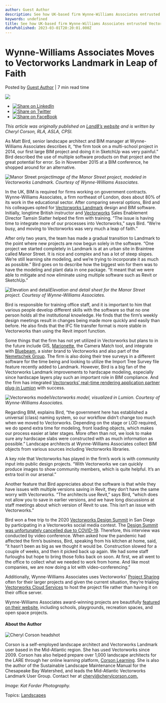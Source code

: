 ```yaml
---
author: Guest Author
description: See how UK-based firm Wynne-Williams Associates entrusted Vectorworks Landmark for their public design projects.
keywords: undefined
title: See how UK-based firm Wynne-Williams Associates entrusted Vectorworks Landmark for their public design projects. 
datePublished: 2023-03-01T20:20:01.000Z
---
```

  

# Wynne-Williams Associates Moves to Vectorworks Landmark in Leap of Faith

 Posted by [Guest Author](https://blog.vectorworks.net/author/guest-author) | 7 min read time 

![](https://blog.vectorworks.net/hubfs/Blog%20Images/200728_Matt%20Bird%20/blog-images-resize-july-28.jpg) 

* [![Share on LinkedIn](https://2659751.fs1.hubspotusercontent-na1.net/hubfs/2659751/michaelDemo/share-LI.png)](http://www.linkedin.com/shareArticle?mini=true&url=https%3A%2F%2Fblog.vectorworks.net%2Fwynne-williams-associates-moves-to-vectorworks-landmark-in-leap-of-faith)
* [![Share on Twitter](https://2659751.fs1.hubspotusercontent-na1.net/hubfs/2659751/michaelDemo/share-TW.png)](https://www.twitter.com/share?text=Wynne-Williams%20Associates%20Moves%20to%20Vectorworks%20Landmark%20in%20Leap%20of%20Faith&url=https%3A%2F%2Fblog.vectorworks.net%2Fwynne-williams-associates-moves-to-vectorworks-landmark-in-leap-of-faith&via=PMGTweets)
* [![Share on FaceBook](https://2659751.fs1.hubspotusercontent-na1.net/hubfs/2659751/michaelDemo/share-FB.png)](https://www.facebook.com/sharer/sharer.php?u=https%3A%2F%2Fblog.vectorworks.net%2Fwynne-williams-associates-moves-to-vectorworks-landmark-in-leap-of-faith)

_This article was originally published on_ [_Land8’s website_](https://land8.com/british-firm-wynn-williams-associates-takes-leap-of-faith/) _and is written_ _by Cheryl Corson, RLA, ASLA, CPSI._

As Matt Bird, senior landscape architect and BIM manager at Wynne-Williams Associates describes it, “the firm took on a multi-school project in 2014, our first large BIM project and doing it in SketchUp was very painful.” Bird described the use of multiple software products on that project and the great potential for error. So in November 2015 at a BIM conference, he shopped around for an alternative.

![Manor Street project ](https://blog.vectorworks.net/hs-fs/hubfs/Blog%20Images/200728_Matt%20Bird%20/Manor%20Street%20project%20.png?width=600&name=Manor%20Street%20project%20.png)_Image of the Manor Street project, modeled in Vectorworks Landmark. Courtesy of Wynne-Williams Associates._

In the UK, BIM is required for firms working on government contracts. Wynne-Williams Associates, a firm northeast of London, does about 80% of its work in the educational sector. After comparing several options, Bird and his colleagues opted for [Vectorworks Landmark](https://www.vectorworks.net/en-US/landmark?utm%5Fcampaign=blog&utm%5Fcontent=072820landmattbird&utm%5Fmedium=planetvectorworks&utm%5Fsource=intext) design and BIM software. Initially, longtime British instructor and [Vectorworks](https://www.vectorworks.net/en-US?utm%5Fcampaign=blog&utm%5Fcontent=072820landmattbird&utm%5Fmedium=planetvectorworks&utm%5Fsource=intext) Sales Enablement Director Tamsin Slatter helped the firm with training. “The issue is having time to integrate more of our processes into Vectorworks,” says Bird. “We’re busy, and moving to Vectorworks was very much a leap of faith.”

After only two years, the team has made a gradual transition to Landmark to the point where new projects are now begun solely in the software. “One project we started completely in Landmark is at an urban site in Braintree called Manor Street. It is nice and complex and has a lot of steep slopes. We’re still learning site modeling, and we’re trying to incorporate it as much as possible.” Bird goes on to describe how the biggest win for them was to have the modeling and plant data in one package. “It meant that we were able to mitigate and now eliminate using multiple software such as Revit or SketchUp.”

![Elevation and detail ](https://blog.vectorworks.net/hs-fs/hubfs/Blog%20Images/200728_Matt%20Bird%20/Elevation%20and%20detail%20.png?width=600&name=Elevation%20and%20detail%20.png)_Elevation and detail sheet for the Manor Street project. Courtesy of Wynne-Williams Associates._

Bird is responsible for training office staff, and it is important to him that various people develop different skills with the software so that no one person holds all the institutional knowledge. He finds that the firm’s weekly design meetings result in changes being made more quickly and easily than before. He also finds that the IFC file transfer format is more stable in Vectorworks than using the Revit import function.

Some things that the firm has not yet utilized in Vectorworks but plans to in the future include GIS, [Marionette](https://www.vectorworks.net/training/marionette?utm%5Fcampaign=blog&utm%5Fcontent=072820landmattbird&utm%5Fmedium=planetvectorworks&utm%5Fsource=intext), the Camera Match tool, and integrate with [Bluebeam](https://www.bluebeam.com/), a sister brand to Vectorworks and also part of the [Nemetschek Group](https://www.nemetschek.com/). The firm is also doing their tree surveys in a different software for the time being and looking to utilize the Import Tree Survey file feature recently added to Landmark. However, Bird is a big fan of the Vectorworks Landmark improvements to hardscape modeling, especially since hardscape layers play such an important role in BIM compliance. And the firm has integrated [Vectorworks’ real-time rendering application partner plug-in Lumion](../../../net/vectorworks/blog/lumion-renderings-with-vectorworks.html) with success.

![Vectorworks model](https://blog.vectorworks.net/hs-fs/hubfs/Blog%20Images/200728_Matt%20Bird%20/Vectorworks%20model.png?width=600&name=Vectorworks%20model.png)_Vectorworks model, visualized in Lumion. Courtesy of Wynne-Williams Associates._

Regarding BIM, explains Bird, “the government here has established a universal (class) naming system, so our workflow didn’t change too much when we moved to Vectorworks. Depending on the stage or LOD required, we do spend extra time for modeling, front loading objects, which makes our process easier at later stages. More often than not, we look to make sure any hardscape slabs were constructed with as much information as possible.” Landscape architects at Wynne-Williams Associates collect BIM objects from various sources including Vectorworks libraries.

A key role that Vectorworks has played in the firm’s work is with community input into public design projects. “With Vectorworks we can quickly produce images to show community members, which is quite helpful. It’s an extra tool in our arsenal.”

Another feature that Bird appreciates about the software is that while they have issues with multiple versions saving in Revit, they don’t have the same worry with Vectorworks. “The architects use Revit,” says Bird, “which does not allow you to save in earlier versions, and we have long discussions at staff meetings about which version of Revit to use. This isn’t an issue with Vectorworks.”

Bird won a free trip to the 2020 [Vectorworks Design Summit](https://www.vectorworks.net/design-summit?utm%5Fcampaign=blog&utm%5Fcontent=072820landmattbird&utm%5Fmedium=planetvectorworks&utm%5Fsource=intext) in San Diego by participating in a Vectorworks social media contest. The [Design Summit was unfortunately cancelled due to COVID-19](/how-vectorworks-is-helping-customers-during-covid-19?utm%5Fcampaign=blog&utm%5Fcontent=072820landmattbird&utm%5Fmedium=planetvectorworks&utm%5Fsource=intext). Therefore, this interview was conducted by video conference. When asked how the pandemic had affected the firm’s business, Bird, speaking from his kitchen at home, said, “it hasn’t been as big as we thought it would be. Construction slowed for a couple of weeks, and then it picked back up again. We had some staff furloughs but hope to bring those folks back on soon. At first, we all went to the office to collect what we needed to work from home. And like most companies, we are now doing a lot with video-conferencing.”

Additionally, Wynne-Williams Associates uses Vectorworks’ [Project Sharing](https://www.vectorworks.net/products/features/project-sharing?utm%5Fcampaign=blog&utm%5Fcontent=072820landmattbird&utm%5Fmedium=planetvectorworks&utm%5Fsource=intext) often for their larger projects and given the current situation, they’re trialing [Vectorworks Cloud Services](https://www.vectorworks.net/cloud-services?utm%5Fcampaign=blog&utm%5Fcontent=072820landmattbird&utm%5Fmedium=planetvectorworks&utm%5Fsource=intext) to host the project file rather than having it on their office server.

Wynne-Williams Associates award-winning projects are beautifully [featured on their website](https://w-wa.co.uk/), including schools, playgrounds, recreation spaces, and open space projects. 

#### About the Author

![Cheryl Corson headshot](https://blog.vectorworks.net/hs-fs/hubfs/Blog%20Images/200728_Matt%20Bird%20/Cheryl%20Corson%20headshot.png?width=281&height=283&name=Cheryl%20Corson%20headshot.png)

Corson is a self-employed landscape architect and Vectorworks Landmark user based in the Mid-Atlantic region. She has used Vectorworks since 2009\. Corson has also helped prepare over 1,000 landscape architects for the LARE through her online learning platform, [Corson Learning](https://corsonlearning.com/). She is also the author of the Sustainable Landscape Maintenance Manual for the Chesapeake Bay Watershed, and leads the Mid-Atlantic Vectorworks Landmark User Group. Contact her at [cheryl@cherylcorson.com.](../../../net/vectorworks/blog/index.html)

_Image: Kat Forder Photography._

 Topics: [Landscapes](https://blog.vectorworks.net/topic/landscapes) 

  